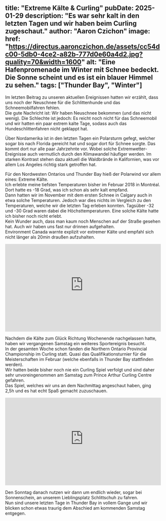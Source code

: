 title: "Extreme Kälte & Curling"
pubDate: 2025-01-29
description: "Es war sehr kalt in den letzten Tagen und wir haben beim Curling zugeschaut."
author: "Aaron Czichon"
image:
  href: "https://directus.aaronczichon.de/assets/cc54dc00-5db0-4ce2-a82b-777d0e60a4d2.jpg?quality=70&width=1600"
  alt: "Eine Hafenpromenade im Winter mit Schnee bedeckt. Die Sonne scheint und es ist ein blauer Himmel zu sehen."
tags: ["Thunder Bay", "Winter"]
---


Im letzten Beitrag zu unseren aktuellen Ereignissen hatten wir erzählt, dass uns noch der Neuschnee für die Schlittenhunde und das Schneemobilfahren fehlen.   
Die gute Nachricht ist: Wir haben Neuschnee bekommen (und das nicht wenig). Die Schlechte ist jedoch: Es reicht noch nicht für das Schneemobil und wir hatten ein paar extrem kalte Tage, sodass auch das Hundeschlittenfahren nicht geklappt hat.   

Über Nordamerika ist in den letzten Tagen ein Polarsturm gefegt, welcher sogar bis nach Florida gereicht hat und sogar dort für Schnee sorgte. Das kommt dort nur alle paar Jahrzehnte vor. Wobei solche Extremwetter-Ereignisse auch vermutlich durch den Klimawandel häufiger werden. Im starken Kontrast stehen dazu aktuell die Waldbrände in Kalifornien, was vor allem Los Angeles richtig stark getroffen hat.   

<DirectusImage assetId="c83cac6f-3160-4076-a57e-bd8789115b49.jpg" />

Für den Nordwesten Ontarios und Thunder Bay hieß der Polarwind vor allem eines: Extreme Kälte.    
Ich erlebte meine tiefsten Temperaturen bisher im Februar 2018 in Montréal. Dort hatte es -18 Grad, was ich schon als sehr kalt empfand.    
Dann hatten wir im November mit dem ersten Schnee in Calgary auch in etwa solche Temperaturen. Jedoch war dies nichts im Vergleich zu den Temperaturen, welche wir die letzten Tag erleben konnten. Tagsüber -32 und -30 Grad waren dabei die Höchsttemperaturen. Eine solche Kälte hatte ich bisher noch nicht erlebt.    
Kein Wunder auch, dass man kaum noch Menschen auf der Straße gesehen hat. Auch wir haben uns fast nur drinnen aufgehalten.   
Environment Canada warnte explizit vor extremer Kälte und empfahl sich nicht länger als 20min draußen aufzuhalten.

<div style="position: relative; padding-top: 56.25%;">
  <iframe
    src="https://customer-rnx58v5rm01lsk0m.cloudflarestream.com/6f2e93e13b71b3cb10f83cf3833553eb/iframe?poster=https%3A%2F%2Fcustomer-rnx58v5rm01lsk0m.cloudflarestream.com%2F6f2e93e13b71b3cb10f83cf3833553eb%2Fthumbnails%2Fthumbnail.jpg%3Ftime%3D%26height%3D600"
    loading="lazy"
    style="border: none; position: absolute; top: 0; left: 0; height: 100%; width: 100%;"
    allow="accelerometer; gyroscope; autoplay; encrypted-media; picture-in-picture;"
    allowfullscreen="true"
  ></iframe>
</div>

Nachdem die Kälte zum Glück Richtung Wochenende nachgelassen hatte, haben wir vergangenen Samstag ein weiteres Sportereignis besucht.    
In der gesamten Woche schon fanden die Northern Ontario Provincial Championship im Curling statt. Quasi das Qualifikationsturnier für die Meisterschaften im Februar (welche ebenfalls in Thunder Bay stattfinden werden).   
Wir hatten beide bisher noch nie ein Curling Spiel verfolgt und sind daher sehr unvoreingenommen am Samstag zum Prince Arthur Curling Centre gefahren.   
Das Spiel, welches wir uns an dem Nachmittag angeschaut haben, ging 2,5h und es hat echt Spaß gemacht zuzuschauen.   

<div style="position: relative; padding-top: 56.25%;">
  <iframe
    src="https://customer-rnx58v5rm01lsk0m.cloudflarestream.com/b0f09bd31db7abacb582e582c4f361ca/iframe?poster=https%3A%2F%2Fcustomer-rnx58v5rm01lsk0m.cloudflarestream.com%2Fb0f09bd31db7abacb582e582c4f361ca%2Fthumbnails%2Fthumbnail.jpg%3Ftime%3D%26height%3D600"
    loading="lazy"
    style="border: none; position: absolute; top: 0; left: 0; height: 100%; width: 100%;"
    allow="accelerometer; gyroscope; autoplay; encrypted-media; picture-in-picture;"
    allowfullscreen="true"
  ></iframe>
</div>

Den Sonntag danach nutzen wir dann um endlich wieder, sogar bei Sonnenschein, an unserem Lieblingsplatz Schlittschuh zu fahren.   
Nun sind unsere letzten Tage in Thunder Bay in vollem Gange und wir blicken schon etwas traurig dem Abschied am kommenden Samstag entgegen.

<DirectusGallery folderName="58 Cold and Curling" />